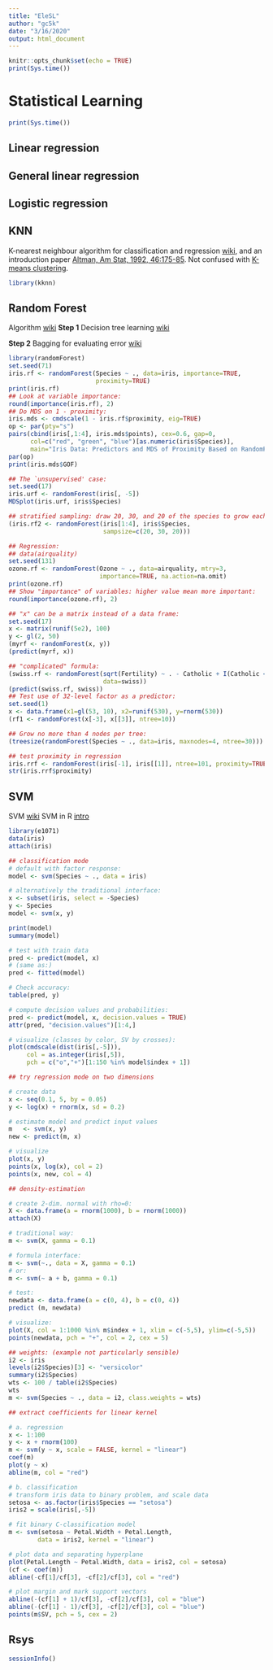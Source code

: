 ```yaml
---
title: "EleSL"
author: "gc5k"
date: "3/16/2020"
output: html_document
---
```


```r
knitr::opts_chunk$set(echo = TRUE)
print(Sys.time())
```
# Statistical Learning {.tabset .tabset-fade .tabset-pills}
```r
print(Sys.time())
```

## Linear regression

## General linear regression

## Logistic regression

## KNN
K-nearest neighbour algorithm for classification and regression [wiki](https://en.wikipedia.org/wiki/K-nearest_neighbors_algorithm), and an introduction paper [Altman, Am Stat, 1992, 46:175-85](https://www.tandfonline.com/doi/abs/10.1080/00031305.1992.10475879). Not confused with [K-means clustering](https://en.wikipedia.org/wiki/K-means_clustering). 
```r
library(kknn)

```

## Random Forest
Algorithm [wiki](https://en.wikipedia.org/wiki/Random_forest#Algorithm)
**Step 1** Decision tree learning [wiki](https://link.springer.com/content/pdf/10.1023/A:1010933404324.pdf)

**Step 2** Bagging for evaluating error [wiki](https://en.wikipedia.org/wiki/Bootstrap_aggregating)

```r
library(randomForest)
set.seed(71)
iris.rf <- randomForest(Species ~ ., data=iris, importance=TRUE,
                        proximity=TRUE)
print(iris.rf)
## Look at variable importance:
round(importance(iris.rf), 2)
## Do MDS on 1 - proximity:
iris.mds <- cmdscale(1 - iris.rf$proximity, eig=TRUE)
op <- par(pty="s")
pairs(cbind(iris[,1:4], iris.mds$points), cex=0.6, gap=0,
      col=c("red", "green", "blue")[as.numeric(iris$Species)],
      main="Iris Data: Predictors and MDS of Proximity Based on RandomForest")
par(op)
print(iris.mds$GOF)

## The `unsupervised' case:
set.seed(17)
iris.urf <- randomForest(iris[, -5])
MDSplot(iris.urf, iris$Species)

## stratified sampling: draw 20, 30, and 20 of the species to grow each tree.
(iris.rf2 <- randomForest(iris[1:4], iris$Species, 
                          sampsize=c(20, 30, 20)))

## Regression:
## data(airquality)
set.seed(131)
ozone.rf <- randomForest(Ozone ~ ., data=airquality, mtry=3,
                         importance=TRUE, na.action=na.omit)
print(ozone.rf)
## Show "importance" of variables: higher value mean more important:
round(importance(ozone.rf), 2)

## "x" can be a matrix instead of a data frame:
set.seed(17)
x <- matrix(runif(5e2), 100)
y <- gl(2, 50)
(myrf <- randomForest(x, y))
(predict(myrf, x))

## "complicated" formula:
(swiss.rf <- randomForest(sqrt(Fertility) ~ . - Catholic + I(Catholic < 50),
                          data=swiss))
(predict(swiss.rf, swiss))
## Test use of 32-level factor as a predictor:
set.seed(1)
x <- data.frame(x1=gl(53, 10), x2=runif(530), y=rnorm(530))
(rf1 <- randomForest(x[-3], x[[3]], ntree=10))

## Grow no more than 4 nodes per tree:
(treesize(randomForest(Species ~ ., data=iris, maxnodes=4, ntree=30)))

## test proximity in regression
iris.rrf <- randomForest(iris[-1], iris[[1]], ntree=101, proximity=TRUE, oob.prox=FALSE)
str(iris.rrf$proximity)


```

## SVM
SVM [wiki](https://en.wikipedia.org/wiki/Support-vector_machine)
SVM in R [intro](https://www.datacamp.com/community/tutorials/support-vector-machines-r) 

```r
library(e1071)
data(iris)
attach(iris)

## classification mode
# default with factor response:
model <- svm(Species ~ ., data = iris)

# alternatively the traditional interface:
x <- subset(iris, select = -Species)
y <- Species
model <- svm(x, y) 

print(model)
summary(model)

# test with train data
pred <- predict(model, x)
# (same as:)
pred <- fitted(model)

# Check accuracy:
table(pred, y)

# compute decision values and probabilities:
pred <- predict(model, x, decision.values = TRUE)
attr(pred, "decision.values")[1:4,]

# visualize (classes by color, SV by crosses):
plot(cmdscale(dist(iris[,-5])),
     col = as.integer(iris[,5]),
     pch = c("o","+")[1:150 %in% model$index + 1])

## try regression mode on two dimensions

# create data
x <- seq(0.1, 5, by = 0.05)
y <- log(x) + rnorm(x, sd = 0.2)

# estimate model and predict input values
m   <- svm(x, y)
new <- predict(m, x)

# visualize
plot(x, y)
points(x, log(x), col = 2)
points(x, new, col = 4)

## density-estimation

# create 2-dim. normal with rho=0:
X <- data.frame(a = rnorm(1000), b = rnorm(1000))
attach(X)

# traditional way:
m <- svm(X, gamma = 0.1)

# formula interface:
m <- svm(~., data = X, gamma = 0.1)
# or:
m <- svm(~ a + b, gamma = 0.1)

# test:
newdata <- data.frame(a = c(0, 4), b = c(0, 4))
predict (m, newdata)

# visualize:
plot(X, col = 1:1000 %in% m$index + 1, xlim = c(-5,5), ylim=c(-5,5))
points(newdata, pch = "+", col = 2, cex = 5)

## weights: (example not particularly sensible)
i2 <- iris
levels(i2$Species)[3] <- "versicolor"
summary(i2$Species)
wts <- 100 / table(i2$Species)
wts
m <- svm(Species ~ ., data = i2, class.weights = wts)

## extract coefficients for linear kernel

# a. regression
x <- 1:100
y <- x + rnorm(100)
m <- svm(y ~ x, scale = FALSE, kernel = "linear")
coef(m)
plot(y ~ x)
abline(m, col = "red")

# b. classification
# transform iris data to binary problem, and scale data
setosa <- as.factor(iris$Species == "setosa")
iris2 = scale(iris[,-5])

# fit binary C-classification model
m <- svm(setosa ~ Petal.Width + Petal.Length,
        data = iris2, kernel = "linear")

# plot data and separating hyperplane
plot(Petal.Length ~ Petal.Width, data = iris2, col = setosa)
(cf <- coef(m))
abline(-cf[1]/cf[3], -cf[2]/cf[3], col = "red")

# plot margin and mark support vectors
abline(-(cf[1] + 1)/cf[3], -cf[2]/cf[3], col = "blue")
abline(-(cf[1] - 1)/cf[3], -cf[2]/cf[3], col = "blue")
points(m$SV, pch = 5, cex = 2)

```

## Rsys
```r
sessionInfo()
```


